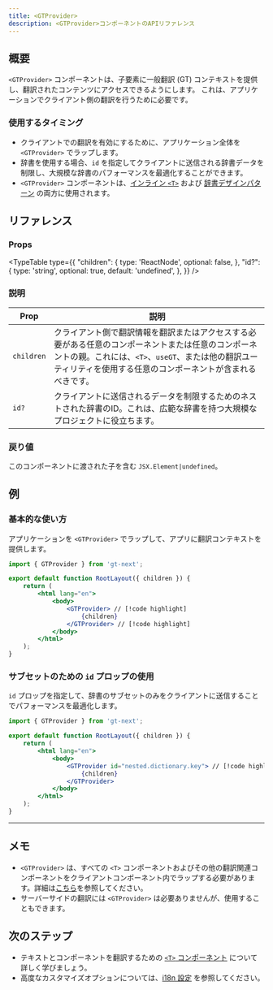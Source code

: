 ```yaml
---
title: <GTProvider>
description: <GTProvider>コンポーネントのAPIリファレンス
---
```


## 概要

`<GTProvider>` コンポーネントは、子要素に一般翻訳 (GT) コンテキストを提供し、翻訳されたコンテンツにアクセスできるようにします。
これは、アプリケーションでクライアント側の翻訳を行うために必要です。

### 使用するタイミング

- クライアントでの翻訳を有効にするために、アプリケーション全体を `<GTProvider>` でラップします。
- 辞書を使用する場合、`id` を指定してクライアントに送信される辞書データを制限し、大規模な辞書のパフォーマンスを最適化することができます。
- `<GTProvider>` コンポーネントは、[インライン `<T>`](/docs/next/reference/t-reference) および [辞書デザインパターン](/docs/next/reference/dictionary) の両方に使用されます。

## リファレンス

### Props

<TypeTable
  type={{
    "children": {
      type: 'ReactNode',
      optional: false,
    },
    "id?": {
      type: 'string',
      optional: true,
      default: 'undefined',
    },
  }}
/>

### 説明

| Prop | 説明 |
|-----------|-------------|
| `children` | クライアント側で翻訳情報を翻訳またはアクセスする必要がある任意のコンポーネントまたは任意のコンポーネントの親。これには、`<T>`、`useGT`、または他の翻訳ユーティリティを使用する任意のコンポーネントが含まれるべきです。 |
| `id?` | クライアントに送信されるデータを制限するためのネストされた辞書のID。これは、広範な辞書を持つ大規模なプロジェクトに役立ちます。 |

### 戻り値

このコンポーネントに渡された子を含む `JSX.Element|undefined`。

## 例

### 基本的な使い方

アプリケーションを `<GTProvider>` でラップして、アプリに翻訳コンテキストを提供します。

```jsx title="layout.js" copy
import { GTProvider } from 'gt-next';

export default function RootLayout({ children }) {
    return (
        <html lang="en">
            <body>
                <GTProvider> // [!code highlight]
                    {children}
                </GTProvider> // [!code highlight]
            </body>
        </html>
    );
}
```

### サブセットのための `id` プロップの使用

`id` プロップを指定して、辞書のサブセットのみをクライアントに送信することでパフォーマンスを最適化します。

```jsx title="layout.js" copy
import { GTProvider } from 'gt-next';

export default function RootLayout({ children }) {
    return (
        <html lang="en">
            <body>
                <GTProvider id="nested.dictionary.key"> // [!code highlight]
                    {children}
                </GTProvider>
            </body>
        </html>
    );
}
```

---

## メモ
 * `<GTProvider>` は、すべての `<T>` コンポーネントおよびその他の翻訳関連コンポーネントをクライアントコンポーネント内でラップする必要があります。詳細は[こちら](/docs/next/reference/t-reference#gtprovider)を参照してください。
 * サーバーサイドの翻訳には `<GTProvider>` は必要ありませんが、使用することもできます。

## 次のステップ
 * テキストとコンポーネントを翻訳するための [`<T>` コンポーネント](/docs/next/reference/t-reference) について詳しく学びましょう。
 * 高度なカスタマイズオプションについては、[i18n 設定](/docs/next/reference/i18n-configuration) を参照してください。